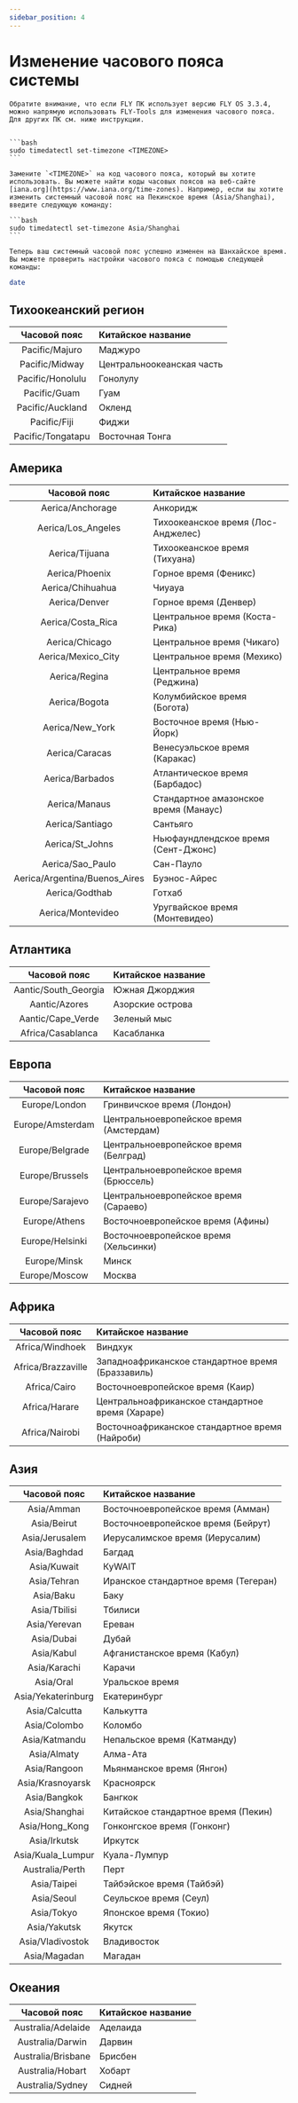 ```yaml
---
sidebar_position: 4
---
```




# Изменение часового пояса системы

    Обратите внимание, что если FLY ПК использует версию FLY OS 3.3.4, можно напрямую использовать FLY-Tools для изменения часового пояса.
    Для других ПК см. ниже инструкции.


    ```bash
    sudo timedatectl set-timezone <TIMEZONE>
    ```

    Замените `<TIMEZONE>` на код часового пояса, который вы хотите использовать. Вы можете найти коды часовых поясов на веб-сайте [iana.org](https://www.iana.org/time-zones). Например, если вы хотите изменить системный часовой пояс на Пекинское время (Asia/Shanghai), введите следующую команду:

    ```bash
    sudo timedatectl set-timezone Asia/Shanghai
    ```

    Теперь ваш системный часовой пояс успешно изменен на Шанхайское время. Вы можете проверить настройки часового пояса с помощью следующей команды:

```bash
date
```


## Тихоокеанский регион
|       Часовой пояс        | Китайское название   |
| :------------: | :----------- |
|  Pacific/Majuro   | Маджуро   |
|  Pacific/Midway   | Центральноокеанская часть   |
| Pacific/Honolulu  | Гонолулу   |
|   Pacific/Guam    | Гуам     |
| Pacific/Auckland  | Окленд   |
|   Pacific/Fiji    | Фиджи     |
| Pacific/Tongatapu | Восточная Тонга |

## Америка
|      Часовой пояс      | Китайское название       |
| :------------: | :----------- |
| Aerica/Anchorage | Анкоридж|
| Aerica/Los_Angeles | Тихоокеанское время (Лос-Анджелес) |
| Aerica/Tijuana | Тихоокеанское время (Тихуана) |
| Aerica/Phoenix | Горное время (Феникс) |
| Aerica/Chihuahua | Чиуауа|
| Aerica/Denver | Горное время (Денвер) |
| Aerica/Costa_Rica | Центральное время (Коста-Рика) |
| Aerica/Chicago | Центральное время (Чикаго) |
| Aerica/Mexico_City | Центральное время (Мехико) |
| Aerica/Regina | Центральное время (Реджина) |
| Aerica/Bogota | Колумбийское время (Богота) |
| Aerica/New_York | Восточное время (Нью-Йорк) |
| Aerica/Caracas | Венесуэльское время (Каракас) |
| Aerica/Barbados | Атлантическое время (Барбадос) |
| Aerica/Manaus | Стандартное амазонское время (Манаус) |
| Aerica/Santiago | Сантьяго|
| Aerica/St_Johns | Ньюфаундлендское время (Сент-Джонс) |
| Aerica/Sao_Paulo | Сан-Пауло|
| Aerica/Argentina/Buenos_Aires | Буэнос-Айрес
| Aerica/Godthab | Готхаб|
| Aerica/Montevideo | Уругвайское время (Монтевидео) |

## Атлантика
|      Часовой пояс      | Китайское название       |
| :------------: | :----------- |
| Aantic/South_Georgia | Южная Джорджия|
| Aantic/Azores | Азорские острова|
| Aantic/Cape_Verde | Зеленый мыс|
| Africa/Casablanca | Касабланка|

## Европа
|      Часовой пояс      | Китайское название       |
| :------------: | :----------- |
Europe/London | Гринвичское время (Лондон)
Europe/Amsterdam | Центральноевропейское время (Амстердам)
Europe/Belgrade | Центральноевропейское время (Белград)
Europe/Brussels | Центральноевропейское время (Брюссель)
Europe/Sarajevo | Центральноевропейское время (Сараево)
Europe/Athens | Восточноевропейское время (Афины)
Europe/Helsinki | Восточноевропейское время (Хельсинки)
Europe/Minsk | Минск
Europe/Moscow | Москва

## Африка
|      Часовой пояс      | Китайское название       |
| :------------: | :----------- |
Africa/Windhoek | Виндхук
Africa/Brazzaville | Западноафриканское стандартное время (Браззавиль)
Africa/Cairo | Восточноевропейское время (Каир)
Africa/Harare | Центральноафриканское стандартное время (Хараре)
Africa/Nairobi | Восточноафриканское стандартное время (Найроби)

## Азия
|      Часовой пояс      | Китайское название       |
| :------------: | :----------- |
Asia/Amman | Восточноевропейское время (Амман)
Asia/Beirut | Восточноевропейское время (Бейрут)
Asia/Jerusalem | Иерусалимское время (Иерусалим)
Asia/Baghdad | Багдад
Asia/Kuwait | КуWAIT
Asia/Tehran | Иранское стандартное время (Тегеран)
Asia/Baku | Баку
Asia/Tbilisi | Тбилиси
Asia/Yerevan | Ереван
Asia/Dubai | Дубай
Asia/Kabul | Афганистанское время (Кабул)
Asia/Karachi | Карачи
Asia/Oral | Уральское время
Asia/Yekaterinburg | Екатеринбург
Asia/Calcutta | Калькутта
Asia/Colombo | Коломбо
Asia/Katmandu | Непальское время (Катманду)
Asia/Almaty | Алма-Ата
Asia/Rangoon | Мьянманское время (Янгон)
Asia/Krasnoyarsk | Красноярск
Asia/Bangkok | Бангкок
Asia/Shanghai | Китайское стандартное время (Пекин)
Asia/Hong_Kong | Гонконгское время (Гонконг)
Asia/Irkutsk | Иркутск
Asia/Kuala_Lumpur | Куала-Лумпур
Australia/Perth | Перт
Asia/Taipei | Тайбэйское время (Тайбэй)
Asia/Seoul | Сеульское время (Сеул)
Asia/Tokyo | Японское время (Токио)
Asia/Yakutsk | Якутск
Asia/Vladivostok | Владивосток
Asia/Magadan | Магадан

## Океания
|      Часовой пояс      | Китайское название       |
| :------------: | :----------- |
Australia/Adelaide | Аделаида
Australia/Darwin | Дарвин
Australia/Brisbane | Брисбен
Australia/Hobart | Хобарт
Australia/Sydney | Сидней
